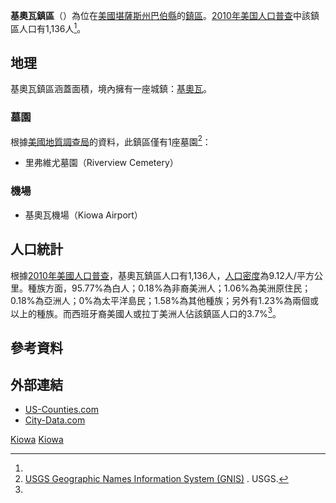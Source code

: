 {{noteTA
|G1=USState
|1=zh-tw:基奧瓦; zh-hk:凱厄瓦; zh-cn:凯厄瓦
}}
{{Infobox settlement
|official_name = 基奧瓦鎮區
|native_name = Kiowa Township
|settlement_type = 鎮區
|image_map = Map highlighting Kiowa Township, Barber County, Kansas.svg
|map_caption = 基奧瓦鎮區在巴伯縣的位置
|coordinates_display = inline,title
|coordinates_region = US-KS
|subdivision_type = [[世界政區索引|國家]]
|subdivision_name = [[美国|美国]]
|subdivision_type1 = [[美國行政區劃|州]]
|subdivision_name1 = [[堪薩斯州|堪薩斯州]]
|subdivision_type2 = [[堪萨斯州行政区划|縣]]
|subdivision_name2 = [[巴伯縣_(堪薩斯州)|巴伯縣]]
|area_total_km2 = 124.32
|area_land_km2 = 123.93
|area_water_km2 = 0.39
|area_total_sq_mi = 48
|area_land_sq_mi = 47
|area_water_sq_mi = 0.15
|area_water_percent = 0.31
|population_as_of = [[2010年美国人口普查|2010]]
|population_footnotes = <ref name=census>{{cite web|url=http://www.census.gov/geo/www/gazetteer/gazetteer2010.html|title=2010 Census Gazetteer Files|publisher=[[美国人口调查局|美国人口调查局]]|accessdate=2016-02-23|archive-url=https://web.archive.org/web/20121021075704/http://www.census.gov/geo/www/gazetteer/gazetteer2010.html|archive-date=2012-10-21|dead-url=yes}}</ref>
|population_total = 1136
|population_density_km2 = auto
|elevation_footnotes = 
|elevation_m = 395
|elevation_ft = 1296
|latd = 37
|latm = 01
|lats = 06
|latNS = N
|longd = 98
|longm = 26
|longs = 16
|longEW = W
|postal_code_type =
|postal_code = 
|blank_name = [[地名信息系统|GNIS]] feature ID
|blank_info = [http://geonames.usgs.gov/pls/gnispublic/f?p=gnispq:3:::NO::P3_FID:0470549 0470549]
|website = 
|footnotes = 
}}

'''基奧瓦鎮區'''（{{lang-en|'''Kiowa Township'''}}）為位在[[美國|美國]][[堪薩斯州|堪薩斯州]][[巴伯縣_(堪薩斯州)|巴伯縣]]的[[行政鎮區|鎮區]]。[[2010年美国人口普查|2010年美国人口普查]]中該鎮區人口有1,136人<ref name=census/>。

==地理==
基奧瓦鎮區涵蓋面積{{convert|124.32|km2|sqmi}}，境內擁有一座城鎮：[[基奧瓦_(堪薩斯州)|基奧瓦]]。

===墓園===
根據[[美國地質調查局|美國地質調查局]]的資料，此鎮區僅有1座墓園<ref>[http://geonames.usgs.gov/domestic/index.html USGS Geographic Names Information System (GNIS)] {{Wayback|url=http://geonames.usgs.gov/domestic/index.html |date=20190428150204 }}. USGS.</ref>：
*里弗維尤墓園（Riverview Cemetery）

===機場===
*基奧瓦機場（Kiowa Airport）

==人口統計==
根據[[2010年美國人口普查|2010年美國人口普查]]，基奧瓦鎮區人口有1,136人，[[人口密度|人口密度]]為9.12人/平方公里。種族方面，95.77%為白人；0.18%為非裔美洲人；1.06%為美洲原住民；0.18%為亞洲人；0%為太平洋島民；1.58%為其他種族；另外有1.23%為兩個或以上的種族。而西班牙裔美國人或拉丁美洲人佔該鎮區人口的3.7%<ref name=census/>。

==參考資料==
{{reflist}}

==外部連結==
* [https://web.archive.org/web/20080723112151/http://www.us-counties.com/localgov/kansas.html US-Counties.com]
* [http://www.city-data.com/township/Kiowa-Barber-KS.html City-Data.com] {{Wayback|url=http://www.city-data.com/township/Kiowa-Barber-KS.html |date=20190719131457 }}

{{巴伯縣 (堪薩斯州)}}

[[Category:巴伯縣鎮區_(堪薩斯州)|Kiowa]]
[[Category:堪薩斯州鎮區|Kiowa]]